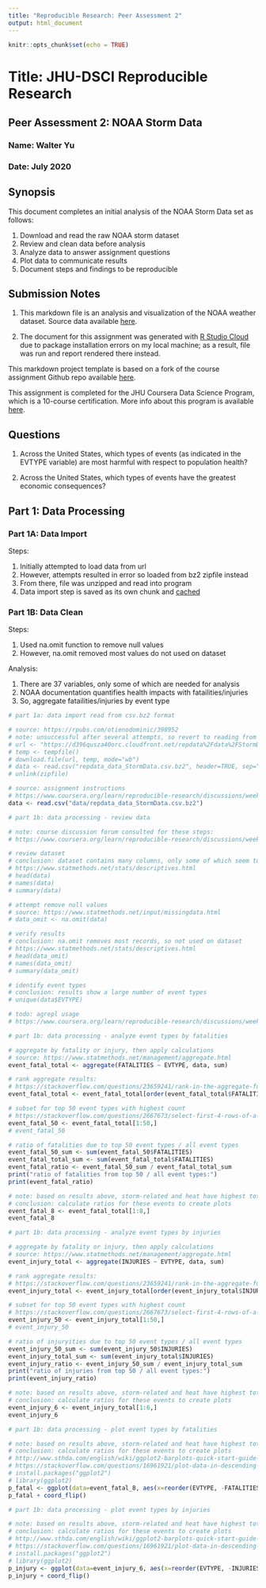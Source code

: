 ---
title: "Reproducible Research: Peer Assessment 2"
output: html_document
---

```{r setup, include=FALSE}
knitr::opts_chunk$set(echo = TRUE)
```

# Title: JHU-DSCI Reproducible Research
## Peer Assessment 2: NOAA Storm Data

### Name: Walter Yu
### Date: July 2020

## Synopsis

This document completes an initial analysis of the NOAA Storm Data set as follows: 

1. Download and read the raw NOAA storm dataset 
2. Review and clean data before analysis 
3. Analyze data to answer assignment questions 
4. Plot data to communicate results 
5. Document steps and findings to be reproducible

## Submission Notes

1. This markdown file is an analysis and visualization of the NOAA weather dataset. Source data available [here][1].

[1]: https://d396qusza40orc.cloudfront.net/repdata%2Fdata%2FStormData.csv.bz2

2. The document for this assignment was generated with [R Studio Cloud][2] due to package installation errors on my local machine; as a result, file was run and report rendered there instead.

[2]: https://rstudio.cloud

This markdown project template is based on a fork of the course assignment Github repo available [here][3].

[3]: https://github.com/rdpeng/RepData_PeerAssessment1

This assignment is completed for the JHU Coursera Data Science Program, which is a 10-course certification. More info about this program is available [here][4].

[4]: https://www.coursera.org/specializations/jhu-data-science

## Questions

1. Across the United States, which types of events (as indicated in the EVTYPE variable) are most harmful with respect to population health?

2. Across the United States, which types of events have the greatest economic consequences?

## Part 1: Data Processing

### Part 1A: Data Import

Steps:

1. Initially attempted to load data from url
2. However, attempts resulted in error so loaded from bz2 zipfile instead
3. From there, file was unzipped and read into program
4. Data import step is saved as its own chunk and [cached][1a_cache]

[1a_cache]: https://bookdown.org/yihui/rmarkdown-cookbook/cache.html

### Part 1B: Data Clean

Steps:

1. Used na.omit function to remove null values
2. However, na.omit removed most values do not used on dataset

Analysis:

1. There are 37 variables, only some of which are needed for analysis
2. NOAA documentation quantifies health impacts with fatailities/injuries 
3. So, aggregate fatailities/injuries by event type

```{r echo=TRUE}

# part 1a: data import read from csv.bz2 format

# source: https://rpubs.com/otienodominic/398952
# note: unsuccessful after several attempts, so revert to reading from bz2 file
# url <- "https://d396qusza40orc.cloudfront.net/repdata%2Fdata%2FStormData.csv.bz2"
# temp <- tempfile()
# download.file(url, temp, mode="wb")
# data <- read.csv("repdata_data_StormData.csv.bz2", header=TRUE, sep=",")
# unlink(zipfile)

# source: assignment instructions
# https://www.coursera.org/learn/reproducible-research/discussions/weeks/4/threads/38y35MMiEeiERhLphT2-QA
data <- read.csv("data/repdata_data_StormData.csv.bz2")

```

```{r echo=TRUE}

# part 1b: data processing - review data

# note: course discussion forum consulted for these steps:
# https://www.coursera.org/learn/reproducible-research/discussions/weeks/4/threads/38y35MMiEeiERhLphT2-QA

# review dataset
# conclusion: dataset contains many columns, only some of which seem to be useful
# https://www.statmethods.net/stats/descriptives.html
# head(data)
# names(data)
# summary(data)

# attempt remove null values
# source: https://www.statmethods.net/input/missingdata.html
# data_omit <- na.omit(data)

# verify results
# conclusion: na.omit removes most records, so not used on dataset
# https://www.statmethods.net/stats/descriptives.html
# head(data_omit)
# names(data_omit)
# summary(data_omit)

# identify event types
# conclusion: results show a large number of event types
# unique(data$EVTYPE)

# todo: agrepl usage
# https://www.coursera.org/learn/reproducible-research/discussions/weeks/4/threads/XdHXZccTEemRWg4GTNs16g

```

```{r echo=TRUE}

# part 1b: data processing - analyze event types by fatalities

# aggregate by fatality or injury, then apply calculations
# source: https://www.statmethods.net/management/aggregate.html
event_fatal_total <- aggregate(FATALITIES ~ EVTYPE, data, sum)

# rank aggregate results:
# https://stackoverflow.com/questions/23659241/rank-in-the-aggregate-function
event_fatal_total <- event_fatal_total[order(event_fatal_total$FATALITIES, decreasing=TRUE),]

# subset for top 50 event types with highest count
# https://stackoverflow.com/questions/2667673/select-first-4-rows-of-a-data-frame-in-r/47400307
event_fatal_50 <- event_fatal_total[1:50,]
# event_fatal_50

# ratio of fatalities due to top 50 event types / all event types
event_fatal_50_sum <- sum(event_fatal_50$FATALITIES)
event_fatal_total_sum <- sum(event_fatal_total$FATALITIES)
event_fatal_ratio <- event_fatal_50_sum / event_fatal_total_sum
print("ratio of fatalities from top 50 / all event types:")
print(event_fatal_ratio)

# note: based on results above, storm-related and heat have highest totals 
# conclusion: calculate ratios for these events to create plots
event_fatal_8 <- event_fatal_total[1:8,]
event_fatal_8

```

```{r echo=TRUE}

# part 1b: data processing - analyze event types by injuries

# aggregate by fatality or injury, then apply calculations
# source: https://www.statmethods.net/management/aggregate.html
event_injury_total <- aggregate(INJURIES ~ EVTYPE, data, sum)

# rank aggregate results:
# https://stackoverflow.com/questions/23659241/rank-in-the-aggregate-function
event_injury_total <- event_injury_total[order(event_injury_total$INJURIES, decreasing=TRUE),]

# subset for top 50 event types with highest count
# https://stackoverflow.com/questions/2667673/select-first-4-rows-of-a-data-frame-in-r/47400307
event_injury_50 <- event_injury_total[1:50,]
# event_injury_50

# ratio of injuryities due to top 50 event types / all event types
event_injury_50_sum <- sum(event_injury_50$INJURIES)
event_injury_total_sum <- sum(event_injury_total$INJURIES)
event_injury_ratio <- event_injury_50_sum / event_injury_total_sum
print("ratio of injuries from top 50 / all event types:")
print(event_injury_ratio)

# note: based on results above, storm-related and heat have highest totals 
# conclusion: calculate ratios for these events to create plots
event_injury_6 <- event_injury_total[1:6,]
event_injury_6

```

```{r echo=TRUE}

# part 1b: data processing - plot event types by fatalities

# note: based on results above, storm-related and heat have highest totals 
# conclusion: calculate ratios for these events to create plots
# http://www.sthda.com/english/wiki/ggplot2-barplots-quick-start-guide-r-software-and-data-visualization
# https://stackoverflow.com/questions/16961921/plot-data-in-descending-order-as-appears-in-data-frame
# install.packages("ggplot2")
# library(ggplot2)
p_fatal <- ggplot(data=event_fatal_8, aes(x=reorder(EVTYPE, -FATALITIES), y=FATALITIES, fill=EVTYPE)) + geom_bar(stat="identity")
p_fatal + coord_flip()

```

```{r echo=TRUE}

# part 1b: data processing - plot event types by injuries

# note: based on results above, storm-related and heat have highest totals 
# conclusion: calculate ratios for these events to create plots
# http://www.sthda.com/english/wiki/ggplot2-barplots-quick-start-guide-r-software-and-data-visualization
# https://stackoverflow.com/questions/16961921/plot-data-in-descending-order-as-appears-in-data-frame
# install.packages("ggplot2")
# library(ggplot2)
p_injury <- ggplot(data=event_injury_6, aes(x=reorder(EVTYPE, -INJURIES), y=INJURIES, fill=EVTYPE)) + geom_bar(stat="identity")
p_injury + coord_flip()

```
